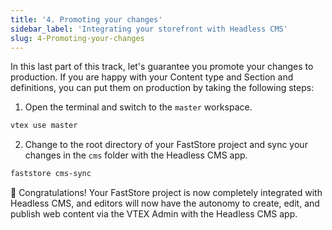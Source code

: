 ```yaml
---
title: '4. Promoting your changes'
sidebar_label: 'Integrating your storefront with Headless CMS'
slug: 4-Promoting-your-changes
---
```


In this last part of this track, let's guarantee you promote your changes to production.
If you are happy with your Content type and Section and definitions, you can put them on production by taking the following steps:

1. Open the terminal and switch to the `master` workspace.

```bash
vtex use master
```

2. Change to the root directory of your FastStore project and sync your changes in the `cms` folder with the Headless CMS app.

```bash
faststore cms-sync
```

🎉 Congratulations! Your FastStore project is now completely integrated with Headless CMS, and editors will now have the autonomy to create, edit, and publish web content via the VTEX Admin with the Headless CMS app.
